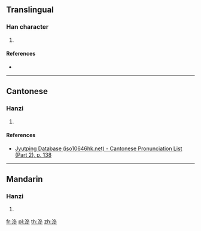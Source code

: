 {{character info/new}}
==Translingual==

===Han character===
{{Han char|rn=85|rad=水|as=05|sn=8|four=|canj=EHEY|ids=⿰氵冬}}

# {{defn|Han|sort=水05}}

====References====
* {{Han ref|kx=0615.110|dkj=17273|hdz=31591.040|uh=6CC8|ud=27848}}

----

==Cantonese==

===Hanzi===
{{yue-hanzi|jyut=[[zung1]]|y=jung1}}

# {{defn|lang=yue|sort=水05}}

====References====
*[http://www.iso10646hk.net/jp/document/download.jsp Jyutping Database (iso10646hk.net) - Cantonese Pronunciation List (Part 2), p. 138]

----

==Mandarin==

===Hanzi===
{{cmn-hanzi|pin=[[zhōng]] ([[zhong1]])|wg=chung<sup>1</sup>}}

# {{defn|lang=cmn|sort=水05}}

[[fr:泈]]
[[pl:泈]]
[[th:泈]]
[[zh:泈]]